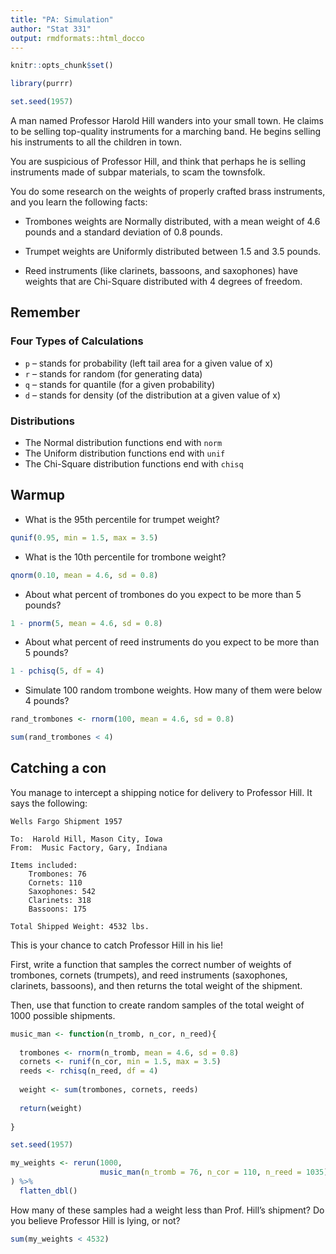 ```yaml
---
title: "PA: Simulation"
author: "Stat 331"
output: rmdformats::html_docco
---
```


```r
knitr::opts_chunk$set()

library(purrr)

set.seed(1957)
```

A man named Professor Harold Hill wanders into your small town.  He claims to be selling top-quality instruments for a marching band.  He begins selling his instruments to all the children in town.

You are suspicious of Professor Hill, and think that perhaps he is selling instruments made of subpar materials, to scam the townsfolk.

You do some research on the weights of properly crafted brass instruments, and you learn the following facts:

* Trombones weights are Normally distributed, with a mean weight of 4.6 pounds and a standard deviation of 0.8 pounds.

* Trumpet weights are Uniformly distributed between 1.5 and 3.5 pounds.

* Reed instruments (like clarinets, bassoons, and saxophones) have weights that 
are Chi-Square distributed with 4 degrees of freedom.

## Remember

### Four Types of Calculations

- `p` -- stands for probability (left tail area for a given value of x)
- `r` -- stands for random (for generating data)
- `q` -- stands for quantile (for a given probability)
- `d` -- stands for density (of the distribution at a given value of x)

### Distributions

- The Normal distribution functions end with `norm`
- The Uniform distribution functions end with `unif`
- The Chi-Square distribution functions end with `chisq`

## Warmup

* What is the 95th percentile for trumpet weight?

```r
qunif(0.95, min = 1.5, max = 3.5)
```

* What is the 10th percentile for trombone weight?

```r
qnorm(0.10, mean = 4.6, sd = 0.8)
```

* About what percent of trombones do you expect to be more than 5 pounds?

```r
1 - pnorm(5, mean = 4.6, sd = 0.8)
```

* About what percent of reed instruments do you expect to be more than 5 pounds?

```r
1 - pchisq(5, df = 4)
```

* Simulate 100 random trombone weights.  How many of them were below 4 pounds?

```r
rand_trombones <- rnorm(100, mean = 4.6, sd = 0.8)

sum(rand_trombones < 4)

```

## Catching a con

You manage to intercept a shipping notice for delivery to Professor Hill.  It says the following:


```
Wells Fargo Shipment 1957

To:  Harold Hill, Mason City, Iowa
From:  Music Factory, Gary, Indiana

Items included:
    Trombones: 76
    Cornets: 110
    Saxophones: 542
    Clarinets: 318
    Bassoons: 175
    
Total Shipped Weight: 4532 lbs.

```

This is your chance to catch Professor Hill in his lie!

First, write a function that samples the correct number of weights of trombones,
cornets (trumpets), and reed instruments (saxophones, clarinets, bassoons), and
then returns the total weight of the shipment.

Then, use that function to create random samples of the total weight of 1000 
possible shipments. 

```r
music_man <- function(n_tromb, n_cor, n_reed){
  
  trombones <- rnorm(n_tromb, mean = 4.6, sd = 0.8)
  cornets <- runif(n_cor, min = 1.5, max = 3.5)
  reeds <- rchisq(n_reed, df = 4)
  
  weight <- sum(trombones, cornets, reeds)
  
  return(weight)
  
}

set.seed(1957)

my_weights <- rerun(1000, 
                    music_man(n_tromb = 76, n_cor = 110, n_reed = 1035)
) %>% 
  flatten_dbl()
```


How many of these samples had a weight less than Prof. Hill's shipment?
Do you believe Professor Hill is lying, or not?

```r
sum(my_weights < 4532)
```



